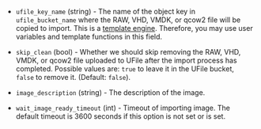 <!-- Code generated from the comments of the Config struct in post-processor/ucloud-import/post-processor.go; DO NOT EDIT MANUALLY -->

- `ufile_key_name` (string) - The name of the object key in
   `ufile_bucket_name` where the RAW, VHD, VMDK, or qcow2 file will be copied
   to import. This is a [template engine](/packer/docs/templates/legacy_json_templates/engine).
   Therefore, you may use user variables and template functions in this field.

- `skip_clean` (bool) - Whether we should skip removing the RAW, VHD, VMDK, or qcow2 file uploaded to
  UFile after the import process has completed. Possible values are: `true` to
  leave it in the UFile bucket, `false` to remove it. (Default: `false`).

- `image_description` (string) - The description of the image.

- `wait_image_ready_timeout` (int) - Timeout of importing image. The default timeout is 3600 seconds if this option is not set or is set.

<!-- End of code generated from the comments of the Config struct in post-processor/ucloud-import/post-processor.go; -->

